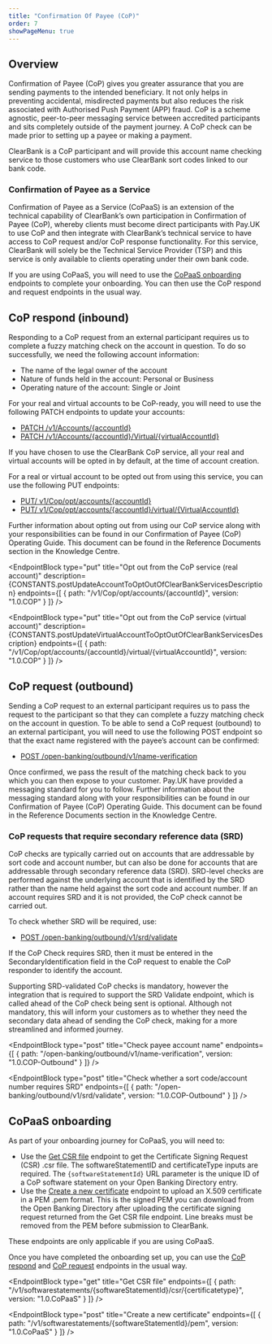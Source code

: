 ```yaml
---
title: "Confirmation Of Payee (CoP)"
order: 7
showPageMenu: true
---
```



## Overview

Confirmation of Payee (CoP) gives you greater assurance that you are sending payments to the intended beneficiary. It not only helps in preventing accidental, misdirected payments but also reduces the risk associated with Authorised Push Payment (APP) fraud. CoP is a scheme agnostic, peer-to-peer messaging service between accredited participants and sits completely outside of the payment journey. A CoP check can be made prior to setting up a payee or making a payment.

ClearBank is a CoP participant and will provide this account name checking service to those customers who use ClearBank sort codes linked to our bank code.

### Confirmation of Payee as a Service
Confirmation of Payee as a Service (CoPaaS) is an extension of the technical capability of ClearBank’s own participation in Confirmation of Payee (CoP), whereby clients must become direct participants with Pay.UK to use CoP and then integrate with ClearBank’s technical service to have access to CoP request and/or CoP response functionality. For this service, ClearBank will solely be the Technical Service Provider (TSP) and this service is only available to clients operating under their own bank code.

If you are using CoPaaS, you will need to use the [CoPaaS onboarding](#copaas-onboarding) endpoints to complete your onboarding. You can then use the CoP respond and request endpoints in the usual way.

## CoP respond (inbound)

Responding to a CoP request from an external participant requires us to complete a fuzzy matching check on the account in question. To do so successfully, we need the following account information:
- The name of the legal owner of the account
-	Nature of funds held in the account: Personal or Business
-	Operating nature of the account: Single or Joint

For your real and virtual accounts to be CoP-ready, you will need to use the following PATCH endpoints to update your accounts:  
-	[PATCH /v1/Accounts/{accountId}](/docs/gbp-accounts/#amend-an-account-real)
-	[PATCH /v1/Accounts/{accountId}/Virtual/{virtualAccountId}](/docs/gbp-accounts/#amend-an-account-virtual)

If you have chosen to use the ClearBank CoP service, all your real and virtual accounts will be opted in by default, at the time of account creation. 

For a real or virtual account to be opted out from using this service, you can use the following PUT endpoints:
-	[PUT/ v1/Cop/opt/accounts/{accountId}](#opt-out-from-the-cop-service-real-account)
-	[PUT/ v1/Cop/opt/accounts/{accountId}/virtual/{VirtualAccountId}](#opt-out-from-the-cop-service-virtual-account)

Further information about opting out from using our CoP service along with your responsibilities can be found in our Confirmation of Payee (CoP) Operating Guide. This document can be found in the Reference Documents section in the Knowledge Centre.

<EndpointBlock
  type="put"
  title="Opt out from the CoP service (real account)"
  description={CONSTANTS.postUpdateAccountToOptOutOfClearBankServicesDescription}
  endpoints={[
    {
      path: "/v1/Cop/opt/accounts/{accountId}",
      version: "1.0.COP"
    }
  ]}
/>

<EndpointBlock
  type="put"
  title="Opt out from the CoP service (virtual account)"
  description={CONSTANTS.postUpdateVirtualAccountToOptOutOfClearBankServicesDescription}
  endpoints={[
    {
      path: "/v1/Cop/opt/accounts/{accountId}/virtual/{virtualAccountId}",
      version: "1.0.COP"
    }
  ]}
/>


## CoP request (outbound)

Sending a CoP request to an external participant requires us to pass the request to the participant so that they can complete a fuzzy matching check on the account in question. 
To be able to send a CoP request (outbound) to an external participant, you will need to use the following POST endpoint so that the exact name registered with the payee’s account can be confirmed:
- [POST /open-banking/outbound/v1/name-verification](#check-name-registered-with-the-payees-account)

Once confirmed, we pass the result of the matching check back to you which you can then expose to your customer. Pay.UK have provided a messaging standard for you to follow. Further information about the messaging standard along with your responsibilities can be found in our Confirmation of Payee (CoP) Operating Guide. This document can be found in the Reference Documents section in the Knowledge Centre.

### CoP requests that require secondary reference data (SRD)

CoP checks are typically carried out on accounts that are addressable by sort code and account number, but can also be done for accounts that are addressable through secondary reference data (SRD). SRD-level checks are performed against the underlying account that is identified by the SRD rather than the name held against the sort code and account number. If an account requires SRD and it is not provided, the CoP check cannot be carried out.

To check whether SRD will be required, use:
- [POST /open-banking/outbound/v1/srd/validate](#check-whether-a-sort-code-account-number-requires-srd-with-cop-requests)

If the CoP Check requires SRD, then it must be entered in the SecondaryIdentification field in the CoP request to enable the CoP responder to identify the account.

Supporting SRD-validated CoP checks is mandatory, however the integration that is required to support the SRD Validate endpoint, which is called ahead of the CoP check being sent is optional. Although not mandatory, this will inform your customers as to whether they need the secondary data ahead of sending the CoP check, making for a more streamlined and informed journey.

<EndpointBlock
  type="post"
  title="Check payee account name"
  endpoints={[
    {
      path: "/open-banking/outbound/v1/name-verification",
      version: "1.0.COP-Outbound"
    }
  ]}
/>

<EndpointBlock
  type="post"
  title="Check whether a sort code/account number requires SRD"
  endpoints={[
    {
      path: "/open-banking/outbound/v1/srd/validate",
      version: "1.0.COP-Outbound"
    }
  ]}
/>

## CoPaaS onboarding

As part of your onboarding journey for CoPaaS, you will need to:

- Use the [Get CSR file](#get-csr-file) endpoint to get the Certificate Signing Request (CSR) .csr file. The softwareStatementID and certificateType inputs are required. The `{softwareStatementId}` URL parameter is the unique ID of a CoP software statement on your Open Banking Directory entry.
- Use the [Create a new certificate](#create-a-new-certificate) endpoint to upload an X.509 certificate in a PEM .pem format. This is the signed PEM you can download from the Open Banking Directory after uploading the certificate signing request returned from the Get CSR file endpoint. Line breaks must be removed from the PEM before submission to ClearBank.

<Callout colour="blue">
These endpoints are only applicable if you are using CoPaaS.
</Callout>

Once you have completed the onboarding set up, you can use the [CoP respond](#cop-respond-inbound) and [CoP request](#cop-request-outbound) endpoints in the usual way.

<EndpointBlock
  type="get"
  title="Get CSR file"
  endpoints={[
    {
      path: "/v1/softwarestatements/{softwareStatementId}/csr/{certificatetype}",
      version: "1.0.CoPaaS"
    }
  ]}
/>

<EndpointBlock
  type="post"
  title="Create a new certificate"
  endpoints={[
    {
      path: "/v1/softwarestatements/{softwareStatementId}/pem",
      version: "1.0.CoPaaS"
    }
  ]}
/>